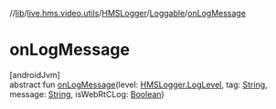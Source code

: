 //[lib](/api-reference/android/v2/home/content)/[live.hms.video.utils](../../index)/[HMSLogger](../index)/[Loggable](index)/[onLogMessage](on-log-message)

# onLogMessage

[androidJvm]\
abstract fun [onLogMessage](on-log-message)(level: [HMSLogger.LogLevel](../-log-level/index), tag: [String](https://kotlinlang.org/api/latest/jvm/stdlib/kotlin/-string/index.html), message: [String](https://kotlinlang.org/api/latest/jvm/stdlib/kotlin/-string/index.html), isWebRtCLog: [Boolean](https://kotlinlang.org/api/latest/jvm/stdlib/kotlin/-boolean/index.html))
